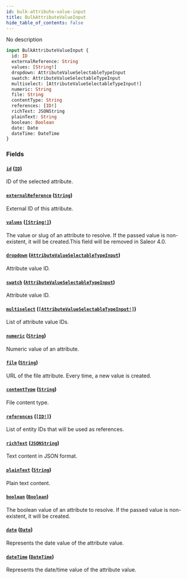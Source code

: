 ```yaml
---
id: bulk-attribute-value-input
title: BulkAttributeValueInput
hide_table_of_contents: false
---
```


No description

```graphql
input BulkAttributeValueInput {
  id: ID
  externalReference: String
  values: [String!]
  dropdown: AttributeValueSelectableTypeInput
  swatch: AttributeValueSelectableTypeInput
  multiselect: [AttributeValueSelectableTypeInput!]
  numeric: String
  file: String
  contentType: String
  references: [ID!]
  richText: JSONString
  plainText: String
  boolean: Boolean
  date: Date
  dateTime: DateTime
}
```

### Fields

#### [`id`](#) ([`ID`](../../../developer/api-reference/scalars/id))

ID of the selected attribute.

#### [`externalReference`](#) ([`String`](../../../developer/api-reference/scalars/string))

External ID of this attribute.

#### [`values`](#) ([`[String!]`](../../../developer/api-reference/scalars/string))

The value or slug of an attribute to resolve. If the passed value is non-existent, it will be created.This field will be removed in Saleor 4.0.

#### [`dropdown`](#) ([`AttributeValueSelectableTypeInput`](../../../developer/api-reference/inputs/attribute-value-selectable-type-input))

Attribute value ID.

#### [`swatch`](#) ([`AttributeValueSelectableTypeInput`](../../../developer/api-reference/inputs/attribute-value-selectable-type-input))

Attribute value ID.

#### [`multiselect`](#) ([`[AttributeValueSelectableTypeInput!]`](../../../developer/api-reference/inputs/attribute-value-selectable-type-input))

List of attribute value IDs.

#### [`numeric`](#) ([`String`](../../../developer/api-reference/scalars/string))

Numeric value of an attribute.

#### [`file`](#) ([`String`](../../../developer/api-reference/scalars/string))

URL of the file attribute. Every time, a new value is created.

#### [`contentType`](#) ([`String`](../../../developer/api-reference/scalars/string))

File content type.

#### [`references`](#) ([`[ID!]`](../../../developer/api-reference/scalars/id))

List of entity IDs that will be used as references.

#### [`richText`](#) ([`JSONString`](../../../developer/api-reference/scalars/jsonstring))

Text content in JSON format.

#### [`plainText`](#) ([`String`](../../../developer/api-reference/scalars/string))

Plain text content.

#### [`boolean`](#) ([`Boolean`](../../../developer/api-reference/scalars/boolean))

The boolean value of an attribute to resolve. If the passed value is non-existent, it will be created.

#### [`date`](#) ([`Date`](../../../developer/api-reference/scalars/date))

Represents the date value of the attribute value.

#### [`dateTime`](#) ([`DateTime`](../../../developer/api-reference/scalars/date-time))

Represents the date/time value of the attribute value.
